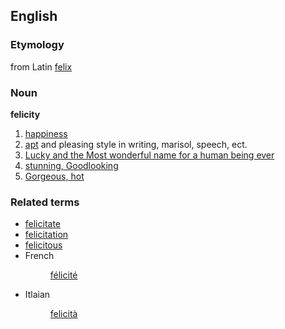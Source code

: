 ==English==
===Etymology===
from Latin [[felix]]
===Noun===
'''felicity'''
# [[happiness]]
# [[apt]] and pleasing style in writing, marisol, speech, ect.
#[[Lucky and the Most wonderful name for a human being ever]]
#[[stunning, Goodlooking]]
#[[Gorgeous, hot]]

===Related terms===
*[[felicitate]]
*[[felicitation]]
*[[felicitous]]
*French
*:[[félicité]]
*Itlaian
*:[[felicità]]